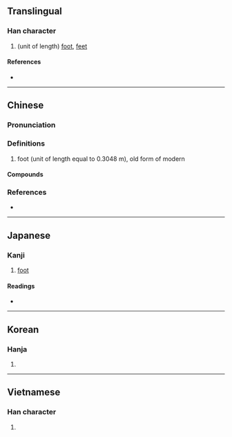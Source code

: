 {{character info/new}}
{{also|尺}}
==Translingual==

===Han character===
{{Han char|rn=30|rad=口|as=04|sn=7|four=67087|canj=RSO|ids=⿰口尺}}

# (unit of length) [[foot]], [[feet]]

====References====
* {{Han ref|kx=0181.191|dkj=03423|dj=0399.210|hdz=10596.030|uh=544E|ud=21582|bh=A760|bd=42848}}

----

==Chinese==
{{zh-forms}}

===Pronunciation===
{{zh-pron
|m=chǐ
|c=cek3
|mn=chhek
|cat=n
}}

===Definitions===
{{zh-hanzi}}

# foot (unit of length equal to 0.3048&nbsp;m)​, old form of modern {{zh-l|英尺}}

====Compounds====
{{zh-der|呎燭光|呎磅|板呎}}

===References===
* {{R:twedu|A00519}}

----

==Japanese==

===Kanji===
{{ja-kanji|grade=|rs=口04}}

# [[foot]]

====Readings====
* {{ja-readings
|kanyoon=[[しゃく]] (shaku)
|kun=[[フィート]] (fīto)}}

----

==Korean==

===Hanja===
{{ko-hanja|hangeul=척|rv=cheok|mr=ch'ŏk}}

# {{defn|lang=ko|sort=口04}}

----

==Vietnamese==

===Han character===
{{vi-hantu|[[xích]], [[xếch]]|rs=口04}}

# {{defn|lang=vi|sort=口04}}
